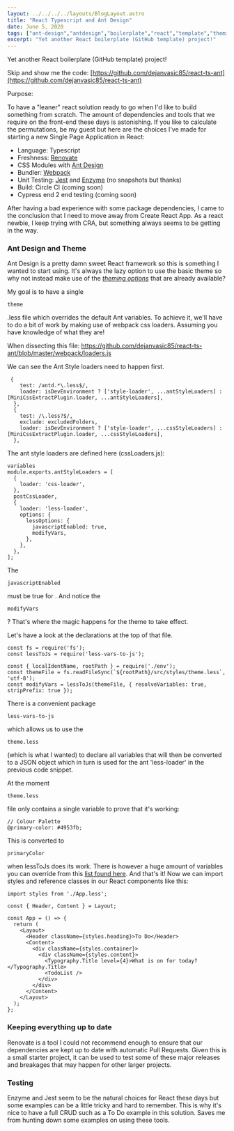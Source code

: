 ```yaml
---
layout: ../../../../layouts/BlogLayout.astro
title: "React Typescript and Ant Design"
date: June 5, 2020
tags: ["ant-design","antdesign","boilerplate","react","template","theming","typescript","webpack"]
excerpt: "Yet another React boilerplate (GitHub template) project!"
---
```


Yet another React boilerplate (GitHub template) project!

Skip and show me the code: [https://github.com/dejanvasic85/react-ts-ant](https://github.com/dejanvasic85/react-ts-ant)

Purpose:

To have a "leaner" react solution ready to go when I'd like to build something from scratch. The amount of dependencies and tools that we require on the front-end these days is astonishing. If you like to calculate the permutations, be my guest but here are the choices I've made for starting a new Single Page Application in React:

*   Language: Typescript
*   Freshness: [Renovate](https://github.com/renovatebot/renovate)
*   CSS Modules with [Ant Design](https://ant.design/)
*   Bundler: [Webpack](https://webpack.js.org/)
*   Unit Testing: [Jest](https://jestjs.io/) and [Enzyme](https://enzymejs.github.io/enzyme/) (no snapshots but thanks)
*   Build: Circle CI (coming soon)
*   Cypress end 2 end testing (coming soon)

After having a bad experience with some package dependencies, I came to the conclusion that I need to move away from Create React App. As a react newbie, I keep trying with CRA, but something always seems to be getting in the way.

### Ant Design and Theme

Ant Design is a pretty damn sweet React framework so this is something I wanted to start using. It's always the lazy option to use the basic theme so why not instead make use of the _[theming options](https://ant.design/docs/react/customize-theme)_ that are already available?

My goal is to have a single 
```
theme
```
.less file which overrides the default Ant variables. To achieve it, we'll have to do a bit of work by making use of webpack css loaders. Assuming you have knowledge of what they are!

When dissecting this file: https://github.com/dejanvasic85/react-ts-ant/blob/master/webpack/loaders.js

We can see the Ant Style loaders need to happen first.

```
 {
    test: /antd.*\.less$/,
    loader: isDevEnvironment ? ['style-loader', ...antStyleLoaders] : [MiniCssExtractPlugin.loader, ...antStyleLoaders],
  },
  {
    test: /\.less?$/,
    exclude: excludedFolders,
    loader: isDevEnvironment ? ['style-loader', ...cssStyleLoaders] : [MiniCssExtractPlugin.loader, ...cssStyleLoaders],
  },
```

The ant style loaders are defined here (cssLoaders.js):

```
variables
module.exports.antStyleLoaders = [
  {
    loader: 'css-loader',
  },
  postCssLoader,
  {
    loader: 'less-loader',
    options: {
      lessOptions: {
        javascriptEnabled: true,
        modifyVars,
      },
    },
  },
];
```

The 
```
javascriptEnabled
```
 must be true for . And notice the 
```
modifyVars
```
? That's where the magic happens for the theme to take effect.

Let's have a look at the declarations at the top of that file.

```
const fs = require('fs');
const lessToJs = require('less-vars-to-js');

const { localIdentName, rootPath } = require('./env');
const themeFile = fs.readFileSync(`${rootPath}/src/styles/theme.less`, 'utf-8');
const modifyVars = lessToJs(themeFile, { resolveVariables: true, stripPrefix: true });
```

There is a convenient package 
```
less-vars-to-js
```
 which allows us to use the 
```
theme.less
```
 (which is what I wanted) to declare all variables that will then be converted to a JSON object which in turn is used for the ant 'less-loader' in the previous code snippet.

At the moment 
```
theme.less
```
 file only contains a single variable to prove that it's working:

```
// Colour Palette
@primary-color: #4953fb;
```

This is converted to 
```
primaryColor
```
 when lessToJs does its work. There is however a huge amount of variables you can override from this [list found here](https://github.com/ant-design/ant-design/blob/master/components/style/themes/default.less). And that's it! Now we can import styles and reference classes in our React components like this:

```
import styles from './App.less';

const { Header, Content } = Layout;

const App = () => {
  return (
    <Layout>
      <Header className={styles.heading}>To Do</Header>
      <Content>
        <div className={styles.container}>
          <div className={styles.content}>
            <Typography.Title level={4}>What is on for today?</Typography.Title>
            <TodoList />
          </div>
        </div>
      </Content>
    </Layout>
  );
};
```

### Keeping everything up to date

Renovate is a tool I could not recommend enough to ensure that our dependencies are kept up to date with automatic Pull Requests. Given this is a small starter project, it can be used to test some of these major releases and breakages that may happen for other larger projects.

### Testing

Enzyme and Jest seem to be the natural choices for React these days but some examples can be a little tricky and hard to remember. This is why it's nice to have a full CRUD such as a To Do example in this solution. Saves me from hunting down some examples on using these tools.